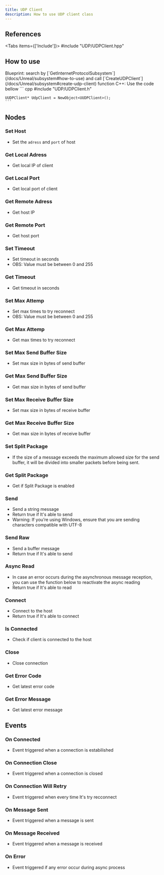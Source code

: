 ```yaml
---
title: UDP Client
description: How to use UDP client class
---
```



## References
 
<Tabs items={['Include']}>
    <Tab value="Include">#include "UDP/UDPClient.hpp"</Tab>
</Tabs>

## How to use

<Steps>
  <Step>
    Blueprint: search by [`GetInternetProtocolSubsystem`](/docs/Unreal/subsystem#how-to-use) and call [`CreateUDPClient`](/docs/Unreal/subsystem#create-udp-client) function
  </Step>
  <Step>
    C++: Use the code bellow
    ``` cpp
    #include "UDP/UDPClient.h"

    UUDPClient* UdpClient = NewObject<UUDPClient>();
    ```
  </Step>
</Steps>

## Nodes

### Set Host

* Set the `adress` and `port` of host
<ImageZoom src="/img/client-side/udp/sethost.png" alt='UDP client' width={170} height={164} />

### Get Local Adress

* Get local IP of client
<ImageZoom src="/img/client-side/udp/getlocaladress.png" alt='UDP client' width={227} height={76} />

### Get Local Port

* Get local port of client
<ImageZoom src="/img/client-side/udp/getlocalport.png" alt='UDP client' width={227} height={76} />

### Get Remote Adress

* Get host IP
<ImageZoom src="/img/client-side/udp/getremotehost.png" alt='UDP client' width={227} height={76} />

### Get Remote Port

* Get host port
<ImageZoom src="/img/client-side/udp/getremotehost.png" alt='UDP client' width={227} height={76} />

### Set Timeout

* Set timeout in seconds
* OBS: Value must be between 0 and 255
<ImageZoom src="/img/client-side/udp/settimeout.png" alt='UDP client' width={170} height={134} />

### Get Timeout

* Get timeout in seconds
<ImageZoom src="/img/client-side/udp/gettimeout.png" alt='UDP client' width={227} height={76} />

### Set Max Attemp

* Set max times to try reconnect
* OBS: Value must be between 0 and 255
<ImageZoom src="/img/client-side/udp/setmaxattemp.png" alt='UDP client' width={170} height={134} />

### Get Max Attemp

* Get max times to try reconnect
<ImageZoom src="/img/client-side/udp/getmaxattemp.png" alt='UDP client' width={227} height={76} />

### Set Max Send Buffer Size

* Set max size in bytes of send buffer
<ImageZoom src="/img/client-side/udp/setmaxsendbuffer.png" alt='UDP client' width={213} height={134} />

### Get Max Send Buffer Size

* Get max size in bytes of send buffer
<ImageZoom src="/img/client-side/udp/getmaxsendbuffer.png" alt='UDP client' width={227} height={76} />

### Set Max Receive Buffer Size

* Set max size in bytes of receive buffer
<ImageZoom src="/img/client-side/udp/setmaxreceivebuffer.png" alt='UDP client' width={230} height={134} />

### Get Max Receive Buffer Size

* Get max size in bytes of receive buffer
<ImageZoom src="/img/client-side/udp/getmaxreceivebuffer.png" alt='UDP client' width={231} height={76} />

### Set Split Package

* If the size of a message exceeds the maximum allowed size for the send buffer, it will be divided into smaller packets before being sent.
<ImageZoom src="/img/client-side/udp/setsplitpackage.png" alt='UDP client' width={170} height={136} />

### Get Split Package

* Get if Split Package is enabled
<ImageZoom src="/img/client-side/udp/getsplitpackage.png" alt='UDP client' width={227} height={76} />

### Send

* Send a string message
* Return true if It's able to send
* Warning: If you’re using Windows, ensure that you are sending characters compatible with UTF-8
<ImageZoom src="/img/client-side/udp/send.png" alt='UDP client' width={229} height={134} />

### Send Raw

* Send a buffer message
* Return true if It's able to send
<ImageZoom src="/img/client-side/udp/sendraw.png" alt='UDP client' width={227} height={130} />

### Async Read

* In case an error occurs during the asynchronous message reception, you can use the function below to reactivate the async reading
* Return true if It's able to read
<ImageZoom src="/img/client-side/udp/asyncread.png" alt='UDP client' width={226} height={104} />

### Connect

* Connect to the host
* Return true if It's able to connect
<ImageZoom src="/img/client-side/udp/connect.png" alt='UDP client' width={207} height={94} />

### Is Connected

* Check if client is connected to the host
<ImageZoom src="/img/client-side/udp/isconnected.png" alt='UDP client' width={227} height={76} />

### Close

* Close connection
<ImageZoom src="/img/client-side/udp/close.png" alt='UDP client' width={170} height={104} />

### Get Error Code

* Get latest error code
<ImageZoom src="/img/client-side/udp/geterrorcode.png" alt='UDP client' width={227} height={76} />

### Get Error Message

* Get latest error message
<ImageZoom src="/img/client-side/udp/geterrormessage.png" alt='UDP client' width={227} height={76} />

## Events

### On Connected

* Event triggered when a connection is estabilished
<ImageZoom src="/img/client-side/udp/onconnected.png" alt='UDP client' width={225} height={186} />

### On Connection Close

* Event triggered when a connection is closed
<ImageZoom src="/img/client-side/udp/onconnectionclose.png" alt='UDP client' width={263} height={186} />

### On Connection Will Retry

* Event triggered when every time It's try recconnect
<ImageZoom src="/img/client-side/udp/onconnectionwillretry.png" alt='UDP client' width={286} height={212} />

### On Message Sent

* Event triggered when a message is sent
<ImageZoom src="/img/client-side/udp/onmessagesent.png" alt='UDP client' width={246} height={212} />

### On Message Received

* Event triggered when a message is received
<ImageZoom src="/img/client-side/udp/onmessagereceived.png" alt='UDP client' width={272} height={238} />

### On Error

* Event triggered if any error occur during async process
<ImageZoom src="/img/client-side/udp/onerror.png" alt='UDP client' width={192} height={238} />

